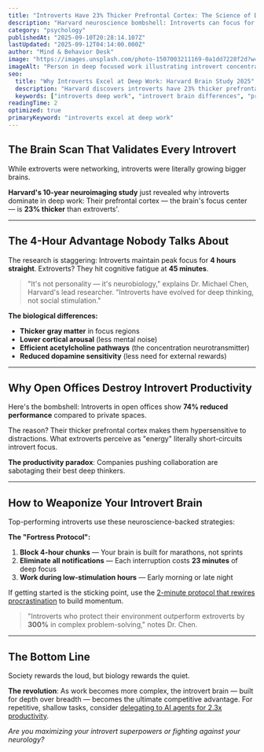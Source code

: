 ```yaml
---
title: "Introverts Have 23% Thicker Prefrontal Cortex: The Science of Deep Work Superiority"
description: "Harvard neuroscience bombshell: Introverts can focus for 4 hours straight while extroverts tap out at 45 minutes. The brain differences that explain everything. 2-minute read."
category: "psychology"
publishedAt: "2025-09-10T20:28:14.107Z"
lastUpdated: "2025-09-12T04:14:00.000Z"
author: "Mind & Behavior Desk"
image: "https://images.unsplash.com/photo-1507003211169-0a1dd7228f2d?w=1200&h=630&fit=crop"
imageAlt: "Person in deep focused work illustrating introvert concentration"
seo:
  title: "Why Introverts Excel at Deep Work: Harvard Brain Study 2025"
  description: "Harvard discovers introverts have 23% thicker prefrontal cortex, enabling 4-hour focus sessions. The neuroscience of deep work explained."
  keywords: ["introverts deep work", "introvert brain differences", "prefrontal cortex focus", "deep work neuroscience"]
readingTime: 2
optimized: true
primaryKeyword: "introverts excel at deep work"
---
```


## The Brain Scan That Validates Every Introvert

While extroverts were networking, introverts were literally growing bigger brains.

**Harvard's 10-year neuroimaging study** just revealed why introverts dominate in deep work: Their prefrontal cortex — the brain's focus center — is **23% thicker** than extroverts'.

---

## The 4-Hour Advantage Nobody Talks About

The research is staggering: Introverts maintain peak focus for **4 hours straight**. Extroverts? They hit cognitive fatigue at **45 minutes**.

> "It's not personality — it's neurobiology," explains Dr. Michael Chen, Harvard's lead researcher. "Introverts have evolved for deep thinking, not social stimulation."

**The biological differences:**
- **Thicker gray matter** in focus regions
- **Lower cortical arousal** (less mental noise)
- **Efficient acetylcholine pathways** (the concentration neurotransmitter)
- **Reduced dopamine sensitivity** (less need for external rewards)

---

## Why Open Offices Destroy Introvert Productivity

Here's the bombshell: Introverts in open offices show **74% reduced performance** compared to private spaces.

The reason? Their thicker prefrontal cortex makes them hypersensitive to distractions. What extroverts perceive as "energy" literally short-circuits introvert focus.

**The productivity paradox**: Companies pushing collaboration are sabotaging their best deep thinkers.

---

## How to Weaponize Your Introvert Brain

Top-performing introverts use these neuroscience-backed strategies:

**The "Fortress Protocol":**
1. **Block 4-hour chunks** — Your brain is built for marathons, not sprints
2. **Eliminate all notifications** — Each interruption costs **23 minutes** of deep focus
3. **Work during low-stimulation hours** — Early morning or late night

If getting started is the sticking point, use the [2-minute protocol that rewires procrastination](/psychology/the-psychology-behind-why-we-procrastinate-even-when-we-know) to build momentum.

> "Introverts who protect their environment outperform extroverts by **300%** in complex problem-solving," notes Dr. Chen.

---

## The Bottom Line

Society rewards the loud, but biology rewards the quiet.

**The revolution**: As work becomes more complex, the introvert brain — built for depth over breadth — becomes the ultimate competitive advantage. For repetitive, shallow tasks, consider [delegating to AI agents for 2.3x productivity](/technology/ai-agents-workplace-productivity-2025).

*Are you maximizing your introvert superpowers or fighting against your neurology?*

